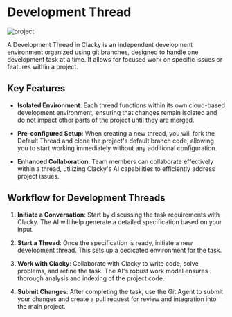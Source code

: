 # Development Thread

![project](public/assets/thread.png)

A Development Thread in Clacky is an independent development environment organized using git branches, designed to handle one development task at a time. It allows for focused work on specific issues or features within a project.

## Key Features

- **Isolated Environment**: Each thread functions within its own cloud-based development environment, ensuring that changes remain isolated and do not impact other parts of the project until they are merged.

- **Pre-configured Setup**: When creating a new thread, you will fork the Default Thread and clone the project's default branch code, allowing you to start working immediately without any additional configuration.

- **Enhanced Collaboration**: Team members can collaborate effectively within a thread, utilizing Clacky's AI capabilities to efficiently address project issues.


## Workflow for Development Threads

1. **Initiate a Conversation**: Start by discussing the task requirements with Clacky. The AI will help generate a detailed specification based on your input.

2. **Start a Thread**: Once the specification is ready, initiate a new development thread. This sets up a dedicated environment for the task.

3. **Work with Clacky**: Collaborate with Clacky to write code, solve problems, and refine the task. The AI's robust work model ensures thorough analysis and indexing of the project code.

4. **Submit Changes**: After completing the task, use the Git Agent to submit your changes and create a pull request for review and integration into the main project.